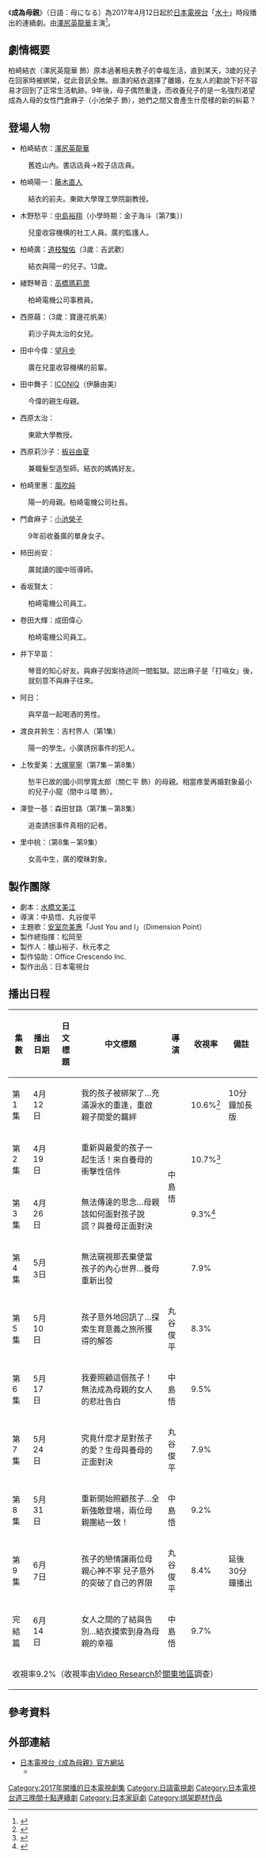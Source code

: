 {{電視節目信息框
| 顏色       = #87CEEB;color:#FFFFFF
| 名稱       = 成為母親
| original_name = {{lang|ja|母になる}}
| 別名       = My son
| 圖片       = 
| 圖說       = 
| 類型       = 家庭、親子
| 原創       = 
| 發展       = 
| 編劇       = [[水橋文美江|水橋文美江]]
| 導演       = 中島悟、丸谷俊平
| 演出       = [[澤尻英龍華|澤尻英龍華]]
| 配音       = 
| 旁白       = 
| 國家       = {{JPN}}
| 地區       = 
| 語言       = [[日語|日語]]
| 集數       = 10
| 製片人     = 櫨山裕子、秋元孝之
| 監製       =
| 執行製片人 = 西憲彥
| 副製片人   = 
| 共同製片人 = 
| 編審       = 
| 剪輯       = 
| 外景       = 
| 主題曲     = [[安室奈美惠|安室奈美惠]]「Just You and I」（Dimension Point）
| 標語       = 
| 每集長     = 60分鐘（含廣告）
| 頻道       = [[日本電視台|日本電視台]]
| 電視網     = [[日本電視台|日本電視台]]聯播網
| 電視台     = 
| 視頻制式   = 
| 音頻制式   = [[立體聲|立體聲]]
| 首播國家   = {{JPN}}
| 首播地區   = 
| 製作公司   = [[日本電視台|日本電視台]]
| 影視公司   =
| 開始       = 2017年4月12日
| 結束       = 2017年6月14日（每週三晚間10:00－11:00）
| 首播國家2   = 
| 頻道2       = 
| 開始2       = 
| 結束2       = 
| 官方網站   =http://www.ntv.co.jp/haha/
| imdb_id   = 
| tv_com_id = 
| 台灣名稱   = 
| 港澳名稱   = 
}}

《'''成為母親'''》（日語：母になる）為2017年4月12日起於[[日本電視台|日本電視台]]「[[日本電視台週三連續劇|水十]]」時段播出的連續劇。由[[澤尻英龍華|澤尻英龍華]]主演<ref>{{cite web|url=http://www.oricon.co.jp/news/2085682/full/|title=沢尻エリカ、日テレ連ドラ初主演で母役挑戦 共演に小池栄子&板谷由夏|publisher=ORICON STYLE|date=2017-02-09|accessdate=2017-03-10|archive-date=2019-05-21|archive-url=https://web.archive.org/web/20190521180748/https://www.oricon.co.jp/news/2085682/full/|dead-url=no}}</ref>。

== 劇情概要 ==
柏崎結衣（澤尻英龍華 飾）原本過著相夫教子的幸福生活，直到某天，3歲的兒子在回家時被綁架，從此音訊全無。崩潰的結衣選擇了離婚，在友人的勸說下好不容易才回到了正常生活軌跡。9年後，母子偶然重逢，而收養兒子的是一名強烈渴望成為人母的女性門倉麻子（小池榮子 飾），她們之間又會產生什麼樣的新的糾葛？

== 登場人物 ==
* 柏崎結衣：[[澤尻英龍華|澤尻英龍華]]
: 舊姓山內。書店店員→餃子店店員。
* 柏崎陽一：[[藤木直人|藤木直人]]
: 結衣的前夫。東歐大學理工學院副教授。
* 木野愁平：[[中島裕翔|中島裕翔]]（小學時期：金子海斗〔第7集〕）
: 兒童收容機構的社工人員。廣的監護人。
* 柏崎廣：[[道枝駿佑|道枝駿佑]]（3歲：吉武歡）
: 結衣與陽一的兒子。13歲。
* 緒野琴音：[[高橋瑪莉潤|高橋瑪莉潤]]
: 柏崎電機公司事務員。
* 西原繭：{{link-jp|藤澤遙|藤澤遥}}（3歲：寶邊花帆美）
: 莉沙子與太治的女兒。
* 田中今偉：[[望月步|望月步]]
: 廣在兒童收容機構的前輩。
* 田中舞子：[[ICONIQ|ICONIQ]]（伊藤由美）
: 今偉的親生母親。
* 西原太治：{{link-jp|淺野和之|浅野和之}}
: 東歐大學教授。
* 西原莉沙子：[[板谷由夏|板谷由夏]]
: 兼職髮型造型師。結衣的媽媽好友。
* 柏崎里惠：[[風吹純|風吹純]]
: 陽一的母親。柏崎電機公司社長。
* 門倉麻子：[[小池榮子|小池榮子]]
: 9年前收養廣的單身女子。
* 柿田尚安：{{link-jp|山中崇|山中崇}}
: 廣就讀的國中班導師。
* 香坂賢太：{{link-jp|中山優貴|中山優貴}}
: 柏崎電機公司員工。
* 卷田大輝：成田偉心
: 柏崎電機公司員工。
* 井下早苗：{{link-jp|明星真由美|明星真由美}}
: 琴音的知心好友。與麻子因案待過同一間監獄。認出麻子是「打嗝女」後，就刻意不與麻子往來。
* 阿日：{{link-jp|野添義弘|野添義弘}}
: 與早苗一起喝酒的男性。
* 渡良井鈴生：吉村界人（第1集）
: 陽一的學生。小廣誘拐事件的犯人。
* 上牧愛美：[[大塚寧寧|大塚寧寧]]（第7集－第8集）
: 愁平已故的國小同學寬太郎（關仁平 飾）的母親。相當疼愛再婚對象最小的兒子小龍（間中斗環 飾）。
* 澤登一基：森田甘路（第7集－第8集）
: 追查誘拐事件真相的記者。
* 里中桃：{{link-jp|清原果耶|清原果耶}}（第8集－第9集）
: 女高中生，廣的曖昧對象。

== 製作團隊 ==
* 劇本：[[水橋文美江|水橋文美江]]
* 導演：中島悟、丸谷俊平
* 主題歌：[[安室奈美惠|安室奈美惠]]「Just You and I」（Dimension Point）
* 製作總指揮：松岡至
* 製作人：櫨山裕子、秋元孝之
* 製作協助：Office Crescendo Inc.
* 製作出品：日本電視台

== 播出日程 ==
{| class="wikitable" style="text-align:center"
|-
!集數!!播出日期!!日文標題!!中文標題!!導演!!收視率!!備註
|-
|第1集||4月12日||{{lang|ja|わが子が誘拐…涙の再会で始まる親子の愛しい絆}}||我的孩子被綁架了…充滿淚水的重逢，重啟親子間愛的羈絆|| rowspan="4" |中島悟||10.6%</span><ref>{{cite news|url=http://www.hochi.co.jp/entertainment/20170413-OHT1T50111.html|language=ja|script-title=ja:沢尻エリカ主演「母になる」初回視聴率は10・6％ 瞬間最高は11・7％|newspaper=スポーツ報知|date=2017-04-13|accessdate=2017-04-13|title=存档副本|archive-url=https://web.archive.org/web/20170413153416/http://www.hochi.co.jp/entertainment/20170413-OHT1T50111.html|archive-date=2017-04-13|dead-url=yes}}</ref>||10分鐘加長版
|-
|第2集||4月19日||{{lang|ja|愛しいわが子と再び暮らせる!育てた母が送った衝撃の手紙}}||重新與最愛的孩子一起生活！來自養母的衝擊性信件||10.7%<ref>{{cite news|url=http://www.hochi.co.jp/entertainment/20170420-OHT1T50089.html|language=ja|script-title=ja:沢尻エリカ主演「母になる」１０・７％　初回から０・１ポイント上昇で２ケタ・キープ|newspaper=スポーツ報知|date=2017-04-20|accessdate=2017-04-20|title=存档副本|archive-url=https://web.archive.org/web/20170421001634/http://www.hochi.co.jp/entertainment/20170420-OHT1T50089.html|archive-date=2017-04-21|dead-url=yes}}</ref>||
|-
|第3集||4月26日||{{lang|ja|届かぬ想い…わが子の嘘に母はどうする?育てた女と直接対決}}||無法傳達的思念…母親該如何面對孩子說謊？與養母正面對決||9.3%<ref>{{cite news|url=http://www.hochi.co.jp/entertainment/20170427-OHT1T50084.html|language=ja|script-title=ja:沢尻エリカ主演「母になる」９・３％　前回から１・４ポイント下降で１ケタ転落|newspaper=スポーツ報知|date=2017-04-27|accessdate=2017-04-27|title=存档副本|archive-url=https://web.archive.org/web/20170428052232/http://www.hochi.co.jp/entertainment/20170427-OHT1T50084.html|archive-date=2017-04-28|dead-url=yes}}</ref>||
|-
|第4集||5月3日||{{lang|ja|弁当捨てるわが子の心見えない…育ての母の再出発}}||無法窺視那丟棄便當孩子的內心世界…養母重新出發||7.9%||
|-
|第5集||5月10日||{{lang|ja|わが子の意外な返信メール…産んでくれた意味を探す旅の答え}}||孩子意外地回訊了…探索生育意義之旅所獲得的解答||丸谷俊平||8.3%||
|-
|第6集||5月17日||{{lang|ja|この子を育てる！母になれなかった女の壮絶な告白}}||我要照顧這個孩子！無法成為母親的女人的悲壯告白||中島悟||9.5%||
|-
|第7集||5月24日||{{lang|ja|究極のわが子への愛とは?生み育てふたりの母親ついに直接対決}}||究竟什麼才是對孩子的愛？生母與養母的正面對決||丸谷俊平||7.9%||
|-
|第8集||5月31日||{{lang|ja|子育てはやり直せる…新たな強敵登場に2人の母が一致団結!}}||重新開始照顧孩子…全新強敵登場，兩位母親團結一致！||中島悟||9.2%||
|-
|第9集||6月7日||{{lang|ja|わが子の恋に母ふたり七転八倒 息子のケジメは意外なサヨナラ}}||孩子的戀情讓兩位母親心神不寧 兒子意外的突破了自己的界限||丸谷俊平||8.4%||延後30分鐘播出
|-
|完結篇||6月14日||{{lang|ja|女たち決着と別れ…結衣がたどりつく母親の幸せ}}||女人之間的了結與告別…結衣摸索到身為母親的幸福||中島悟||9.7%||
|-
!colspan="7"|收視率9.2%（收視率由[[Video_Research|Video Research]]於[[關東地區|關東地區]]調查）
|}

== 參考資料 ==
{{Reflist}}

== 外部連結 ==
* [http://www.ntv.co.jp/haha/ 日本電視台《成為母親》官方網站] {{Wayback|url=http://www.ntv.co.jp/haha/ |date=20210120135659 }}
** {{Twitter|ntv_haha}}

{{電視節目的變遷
|電視台={{flagicon|JPN}} [[日本電視台|日本電視台]]
|播放檔次=[[日本電視台週三連續劇|日本電視台週三連續劇]]
|節目名稱=成為母親<br>（2017年4月12日－2017年6月14日）
|上一節目=[[東京白日夢女|東京白日夢女]]<br>（2017年1月18日－2017年3月22日）
|下一節目=[[過度保護的加穗子|過度保護的加穗子]]<br>（2017年7月12日－）
}}

{{日本電視台週三連續劇}}
{{2017年香港播出之日劇}}
{{DEFAULTSORT:Haha ni aru}}
[[Category:2017年開播的日本電視劇集|Category:2017年開播的日本電視劇集]]
[[Category:日語電視劇|Category:日語電視劇]]
[[Category:日本電視台週三晚間十點連續劇|Category:日本電視台週三晚間十點連續劇]]
[[Category:日本家庭劇|Category:日本家庭劇]]
[[Category:绑架题材作品|Category:绑架题材作品]]
